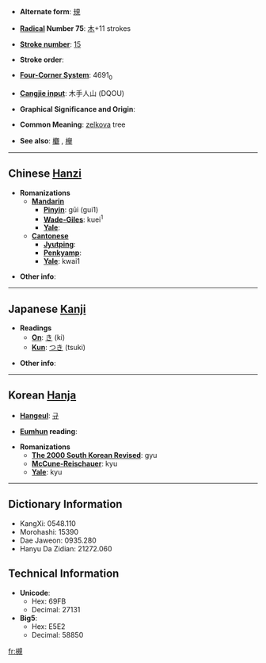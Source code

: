 * '''Alternate form''': [[規]]

* '''[[Wiktionary:Chinese radical index| Radical]] Number 75''': [[Wiktionary:Chinese radical index 木|木]]+11 strokes

* '''[[Wiktionary:Chinese total strokes index|Stroke number]]''': [[Wiktionary:Chinese total strokes index 15|15]]

* '''Stroke order''': 

* '''[[Wiktionary:Chinese four corner index|Four-Corner System]]''': 4691<sub>0</sub>

* '''[[Wiktionary:Chinese Cangjie index|Cangjie input]]''': 木手人山 (DQOU)

* '''Graphical Significance and Origin''': 

* '''Common Meaning''': [[zelkova]] tree

* '''See also''': [[欟]]<!-- looks like a traditional version? -->, [[欅]]

----

== Chinese [[Hanzi]] ==

* '''Romanizations'''
** '''[[Mandarin]]'''
*** '''[[Pinyin]]''': gūi (gui1)
*** '''[[Wade-Giles]]''': kuei<sup>1</sup>
*** '''[[Yale]]''': 
** '''[[Cantonese]]'''
*** '''[[Jyutping]]''':
*** '''[[Penkyamp]]''': 
*** '''[[Yale]]''': kwai1

* '''Other info''': 

----

== Japanese [[Kanji]] ==

* '''Readings'''
** '''[[On]]''': [[き]] (ki)
** '''[[Kun]]''': [[つき]] (tsuki)

* '''Other info''':  

----

== Korean [[Hanja]] ==

* '''[[Hangeul]]''': [[규]]

* '''[[Eumhun]] reading''': 

* '''Romanizations'''
** '''[[The 2000 South Korean Revised Romanization|The 2000 South Korean Revised]]''': gyu
** '''[[McCune-Reischauer]]''': kyu
** '''[[Yale]]''': kyu

----

== Dictionary Information ==

* KangXi: 0548.110
* Morohashi: 15390
* Dae Jaweon: 0935.280
* Hanyu Da Zidian: 21272.060

== Technical Information ==

* '''Unicode''':
** Hex: 69FB
** Decimal: 27131
* '''Big5''':
** Hex: E5E2
** Decimal: 58850

[[fr:槻]]